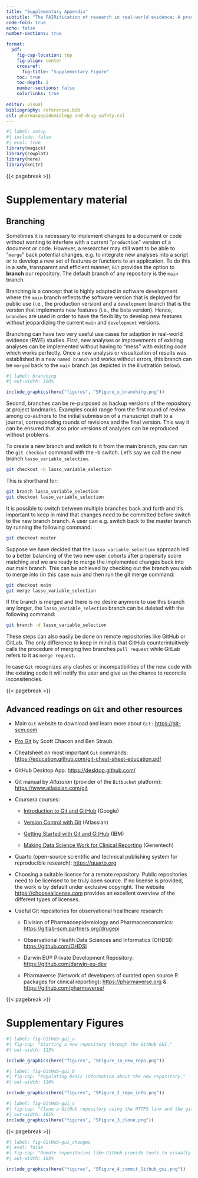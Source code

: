 ```yaml
---
title: "Supplementary Appendix"
subtitle: "The FAIRification of research in real-world evidence: A practical introduction to reproducible analytic workflows using Git and R"
code-fold: true
echo: false
number-sections: true

format: 
  pdf:
    fig-cap-location: top
    fig-align: center
    crossref:
      fig-title: "Supplementary Figure"
    toc: true
    toc-depth: 2
    number-sections: false
    colorlinks: true
      
editor: visual
bibliography: references.bib
csl: pharmacoepidemiology-and-drug-safety.csl
---
```


```r
#| label: setup
#| include: false
#| eval: true
library(magick)
library(cowplot)
library(here)
library(knitr)
```

{{< pagebreak >}}

# Supplementary material

## Branching			

Sometimes it is necessary to implement changes to a document or code without wanting to interfere with a current \"`production`\" version of a document or code. However, a researcher may still want to be able to \"`merge`\" back potential changes, e.g. to integrate new analyses into a script or to develop a new set of features or functions to an application. To do this in a safe, transparent and efficient manner, `Git` provides the option to **branch** our repository. The default branch of any repository is the `main` branch.

Branching is a concept that is highly adapted in software development where the `main` branch reflects the software version that is deployed for public use (i.e., the production version) and a `development` branch that is the version that implements new features (i.e., the beta version). Hence, `branches` are used in order to have the flexibility to develop new features without jeopardizing the current `main` and `development` versions.

Branching can have two very useful use cases for adaption in real-world evidence (RWE) studies. First, new analyses or improvements of existing analyses can be implemented without having to "mess" with existing code which works perfectly. Once a new analysis or visualization of results was established in a new `named branch` and works without errors, this branch can be `merged` back to the `main` branch (as depicted in the illustration below).

```r
#| label: branching
#| out-width: 100%

include_graphics(here("figures", "SFigure_x_branching.png"))
```

Second, branches can be re-purposed as backup versions of the repository at project landmarks. Examples could range from the first round of review among co-authors to the initial submission of a manuscript draft to a journal, corresponding rounds of revisions and the final version. This way it can be ensured that also prior versions of analyses can be reproduced without problems.

To create a new branch and switch to it from the main branch, you can run the `git checkout` command with the -b switch. Let's say we call the new branch `lasso_variable_selection`.

```bash
git checkout -b lasso_variable_selection
```

This is shorthand for:

```bash
git branch lasso_variable_selection
git checkout lasso_variable_selection
```

It is possible to switch between multiple branches back and forth and it's important to keep in mind that changes need to be committed before switch to the new branch branch. A user can e.g. switch back to the master branch by running the following command:

```bash
git checkout master
```

Suppose we have decided that the `lasso_variable_selection` approach led to a better balancing of the two new user cohorts after propensity score matching and we are ready to merge the implemented changes back into our main branch. This can be achieved by checking out the branch you wish to merge into (in this case `main` and then run the git merge command:

```bash
git checkout main
git merge lasso_variable_selection
```

If the branch is merged and there is no desire anymore to use this branch any longer, the `lasso_variable_selection` branch can be deleted with the following command:

```bash
git branch -d lasso_variable_selection
```

These steps can also easily be done on remote repositories like GitHub or GitLab. The only difference to keep in mind is that GitHub counterintuitively calls the procedure of merging two branches `pull request` while GitLab refers to it as `merge request`.	

In case `Git` recognizes any clashes or incompatibilities of the new code with the existing code it will notify the user and give us the chance to reconcile inconsitencies.

{{< pagebreak >}}

## Advanced readings on `Git` and other resources

-   Main `Git` website to download and learn more about `Git:` <https://git-scm.com>

-   [Pro Git](https://git-scm.com/book/en/v2) by Scott Chacon and Ben Straub.

-   Cheatsheet on most important `Git` commands: <https://education.github.com/git-cheat-sheet-education.pdf>

-   GitHub Desktop App: <https://desktop.github.com/>

-   Git manual by *Atlassian* (provider of the `Bitbucket` platform): <https://www.atlassian.com/git>

-   Coursera courses:

    -   [Introduction to Git and GitHub](https://www.coursera.org/learn/introduction-git-github) (Google)

    -   [Version Control with Git](https://www.coursera.org/learn/version-control-with-git) (Atlassian)

    -   [Getting Started with Git and GitHub](https://www.coursera.org/learn/getting-started-with-git-and-github) (IBM)

    -   [Making Data Science Work for Clinical Reporting](https://www.coursera.org/learn/making-data-science-work-for-clinical-reporting?=) (Genentech)

-   Quarto (open-source scientific and technical publishing system for reproducible research): <https://quarto.org>

-   Choosing a suitable license for a remote repository: Public repositories need to be licensed to be truly open source. If no license is provided, the work is by default under exclusive copyright. The website <https://choosealicense.com> provides an excellent overview of the different types of licenses.

-   Useful Git repositories for observational healthcare research:

    -   Division of Pharmacoepidemiology and Pharmacoeconomics: [https://gitlab-scm.partners.org/drugepi](https://gitlab-scm.partners.org/drugepi/harper){.uri}

    -   Observational Health Data Sciences and Informatics (OHDSI): <https://github.com/OHDSI>

    -   Darwin EU® Private Development Repository: <https://github.com/darwin-eu-dev>

    -   Pharmaverse (Network of developers of curated open source R packages for clinical reporting): [https://pharmaverse.org](https://pharmaverse.orghttps://pharmaverse.org) & <https://github.com/pharmaverse/>

{{< pagebreak >}}

# Supplementary Figures

```r
#| label: fig-GitHub-gui_a
#| fig-cap: "Starting a new repository through the GitHub GUI."
#| out-width: 115%

include_graphics(here("figures", "SFigure_1a_new_repo.png"))
```

```r
#| label: fig-GitHub-gui_b
#| fig-cap: "Populating basic information about the new repository."
#| out-width: 110%

include_graphics(here("figures", "SFigure_2_repo_info.png"))
```

```r
#| label: fig-GitHub-gui_c
#| fig-cap: "Clone a GitHub repository using the HTTPS link and the git clone command"
#| out-width: 105%
include_graphics(here("figures", "SFigure_3_clone.png"))
```

{{< pagebreak >}}

```r
#| label: fig-GitHub-gui_changes
#| eval: false
#| fig-cap: "Remote repositories like GitHub provide tools to visually track changes made to analytical code and corresponding output such as figures. This commit history illustrates details about the commit (e.g., commit SHA hash and message), a side-by-side comparison of the previous (upper left) and modified (upper right) version of the figure and the corresponding changes made to the R code (bottom)."
#| out-width: 105%

include_graphics(here("figures", "SFigure_4_commit_Github_gui.png"))
```
